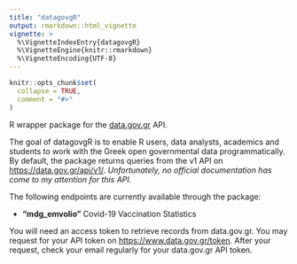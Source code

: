 ```yaml
---
title: "datagovgR"
output: rmarkdown::html_vignette
vignette: >
  %\VignetteIndexEntry{datagovgR}
  %\VignetteEngine{knitr::rmarkdown}
  %\VignetteEncoding{UTF-8}
---
```


```r
knitr::opts_chunk$set(
  collapse = TRUE,
  comment = "#>"
)
```

R wrapper package for the [data.gov.gr](https://www.data.gov.gr/) API.

The goal of datagovgR is to enable R users, data analysts, academics and students to work with the Greek open governmental data programmatically. By default, the package returns queries from the v1 API on <https://data.gov.gr/api/v1/>. *Unfortunately, no official documentation has come to my attention for this API.*

The following endpoints are currently available through the package:

-   **"mdg_emvolio"** Covid-19 Vaccination Statistics

You will need an access token to retrieve records from data.gov.gr. You may request for your API token on <https://www.data.gov.gr/token>. After your request, check your email regularly for your data.gov.gr API token.
